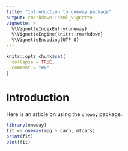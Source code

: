 ```yaml
---
title: "Introduction to oneway package"
output: rmarkdown::html_vignette
vignette: >
  %\VignetteIndexEntry{oneway}
  %\VignetteEngine{knitr::rmarkdown}
  %\VignetteEncoding{UTF-8}
---
```


```r
knitr::opts_chunk$set(
  collapse = TRUE,
  comment = "#>"
)
```

# Introduction

Here is an article on using the `oneway` package.


```r
library(oneway)
fit <- oneway(mpg ~ carb, mtcars)
print(fit)
plot(fit)
```

